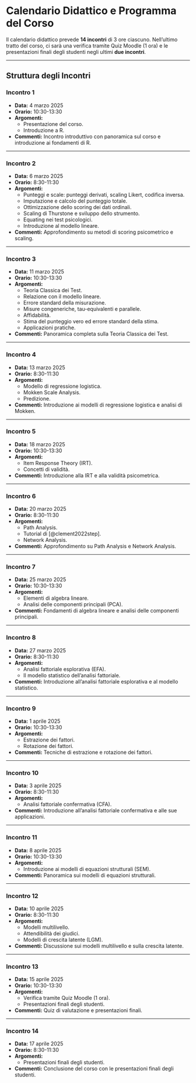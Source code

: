 # Calendario Didattico e Programma del Corso {.unnumbered}

Il calendario didattico prevede **14 incontri** di 3 ore ciascuno. Nell'ultimo tratto del corso, ci sarà una verifica tramite Quiz Moodle (1 ora) e le presentazioni finali degli studenti negli ultimi **due incontri**.

---

## Struttura degli Incontri

### **Incontro 1**
- **Data:** 4 marzo 2025  
- **Orario:** 10:30-13:30  
- **Argomenti:**  
  - Presentazione del corso.  
  - Introduzione a $\mathsf{R}$.  
- **Commenti:** Incontro introduttivo con panoramica sul corso e introduzione ai fondamenti di R.  
<!-- section: measurement; status: final -->

---

### **Incontro 2**
- **Data:** 6 marzo 2025  
- **Orario:** 8:30-11:30  
- **Argomenti:**  
  - Punteggi e scale: punteggi derivati, scaling Likert, codifica inversa.  
  - Imputazione e calcolo del punteggio totale.  
  - Ottimizzazione dello scoring dei dati ordinali.  
  - Scaling di Thurstone e sviluppo dello strumento.  
  - Equating nei test psicologici.  
  - Introduzione al modello lineare.  
- **Commenti:** Approfondimento su metodi di scoring psicometrico e scaling.  
<!-- section: ctt; status: final -->

---

### **Incontro 3**
- **Data:** 11 marzo 2025  
- **Orario:** 10:30-13:30  
- **Argomenti:**  
  - Teoria Classica dei Test.  
  - Relazione con il modello lineare.  
  - Errore standard della misurazione.  
  - Misure congeneriche, tau-equivalenti e parallele.  
  - Affidabilità.  
  - Stima del punteggio vero ed errore standard della stima.  
  - Applicazioni pratiche.  
- **Commenti:** Panoramica completa sulla Teoria Classica dei Test.  
<!-- section: mokken; status: final -->

---

### **Incontro 4**
- **Data:** 13 marzo 2025  
- **Orario:** 8:30-11:30  
- **Argomenti:**  
  - Modello di regressione logistica.  
  - Mokken Scale Analysis.  
  - Predizione.  
- **Commenti:** Introduzione ai modelli di regressione logistica e analisi di Mokken.  
<!-- section: irt; status: final -->

---

### **Incontro 5**
- **Data:** 18 marzo 2025  
- **Orario:** 10:30-13:30  
- **Argomenti:**  
  - Item Response Theory (IRT).  
  - Concetti di validità.  
- **Commenti:** Introduzione alla IRT e alla validità psicometrica.  
<!-- section: path_analysis, networks; status: final -->

---

### **Incontro 6**
- **Data:** 20 marzo 2025  
- **Orario:** 8:30-11:30  
- **Argomenti:**  
  - Path Analysis.  
  - Tutorial di [@clement2022step].  
  - Network Analysis.  
- **Commenti:** Approfondimento su Path Analysis e Network Analysis.  
<!-- section: PCA; status: final -->

---

### **Incontro 7**
- **Data:** 25 marzo 2025  
- **Orario:** 10:30-13:30  
- **Argomenti:**  
  - Elementi di algebra lineare.  
  - Analisi delle componenti principali (PCA).  
- **Commenti:** Fondamenti di algebra lineare e analisi delle componenti principali.  
<!-- section: fa; status: final -->

---

### **Incontro 8**
- **Data:** 27 marzo 2025  
- **Orario:** 8:30-11:30  
- **Argomenti:**  
  - Analisi fattoriale esplorativa (EFA).  
  - Il modello statistico dell'analisi fattoriale.  
- **Commenti:** Introduzione all'analisi fattoriale esplorativa e al modello statistico.  
<!-- section: extraction; status: final -->

---

### **Incontro 9**
- **Data:** 1 aprile 2025  
- **Orario:** 10:30-13:30  
- **Argomenti:**  
  - Estrazione dei fattori.  
  - Rotazione dei fattori.  
- **Commenti:** Tecniche di estrazione e rotazione dei fattori.  
<!-- section: cfa; status: final -->

---

### **Incontro 10**
- **Data:** 3 aprile 2025  
- **Orario:** 8:30-11:30  
- **Argomenti:**  
  - Analisi fattoriale confermativa (CFA).  
- **Commenti:** Introduzione all'analisi fattoriale confermativa e alle sue applicazioni.  
<!-- section: sem; status: final -->

---

### **Incontro 11**
- **Data:** 8 aprile 2025  
- **Orario:** 10:30-13:30  
- **Argomenti:**  
  - Introduzione ai modelli di equazioni strutturali (SEM).  
- **Commenti:** Panoramica sui modelli di equazioni strutturali.  
<!-- section: lgm; status: final -->

---

### **Incontro 12**
- **Data:** 10 aprile 2025  
- **Orario:** 8:30-11:30  
- **Argomenti:**  
  - Modelli multilivello.  
  - Attendibilità dei giudici.  
  - Modelli di crescita latente (LGM).  
- **Commenti:** Discussione sui modelli multilivello e sulla crescita latente.  

---

### **Incontro 13**
- **Data:** 15 aprile 2025  
- **Orario:** 10:30-13:30  
- **Argomenti:**  
  - Verifica tramite Quiz Moodle (1 ora).  
  - Presentazioni finali degli studenti.  
- **Commenti:** Quiz di valutazione e presentazioni finali.  

---

### **Incontro 14**
- **Data:** 17 aprile 2025  
- **Orario:** 8:30-11:30  
- **Argomenti:**  
  - Presentazioni finali degli studenti.  
- **Commenti:** Conclusione del corso con le presentazioni finali degli studenti.  

